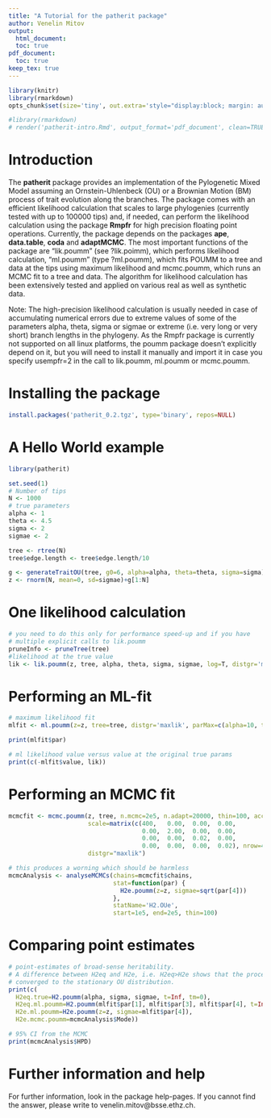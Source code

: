 ```yaml
---
title: "A Tutorial for the patherit package"
author: Venelin Mitov
output:
  html_document:
  toc: true
pdf_document:
  toc: true
keep_tex: true
---
```

  
```r
library(knitr)
library(rmarkdown)
opts_chunk$set(size='tiny', out.extra='style="display:block; margin: auto;"', fig.align="center")

#library(rmarkdown)
# render('patherit-intro.Rmd', output_format='pdf_document', clean=TRUE)

```

# Introduction
The **patherit** package provides an implementation of the Pylogenetic Mixed Model assuming an Ornstein-Uhlenbeck (OU)  or a Brownian Motion (BM) process of trait evolution along the branches. The package comes with an efficient likelihood calculation that scales to large phylogenies (currently tested with up to 100000 tips) and, if needed, can perform the likelihood calculation using the package **Rmpfr** for high precision floating point operations. 
Currently, the package depends on the packages **ape**, **data.table**, **coda** and **adaptMCMC**. The most important functions of the package are "lik.poumm" (see ?lik.poimm), which performs likelihood calculation, "ml.poumm" (type ?ml.poumm), which fits POUMM to a tree and data at the tips using maximum likelihood and mcmc.poumm, which runs an MCMC fit to a tree and data. The algorithm for likelihood calculation has been extensively tested and applied on various real as well as synthetic data.

Note: The high-precision likelihood calculation is usually needed in case of accumulating numerical errors due to extreme values of some of the parameters alpha, theta, sigma or sigmae or extreme (i.e. very long or very short) branch lengths in the phylogeny. As the Rmpfr package is currently not supported on all linux platforms, the poumm package doesn't explicitly depend on it, but you will need to install it manually and import it in case you specify usempfr=2 in the call to lik.poumm, ml.poumm or mcmc.poumm. 


# Installing the package
```r
install.packages('patherit_0.2.tgz', type='binary', repos=NULL)
```

# A Hello World example

```r
library(patherit)

set.seed(1)
# Number of tips
N <- 1000
# true parameters
alpha <- 1
theta <- 4.5
sigma <- 2
sigmae <- 2

tree <- rtree(N)
tree$edge.length <- tree$edge.length/10

g <- generateTraitOU(tree, g0=6, alpha=alpha, theta=theta, sigma=sigma)
z <- rnorm(N, mean=0, sd=sigmae)+g[1:N]

```
# One likelihood calculation

```r
# you need to do this only for performance speed-up and if you have
# multiple explicit calls to lik.poumm
pruneInfo <- pruneTree(tree)
#likelihood at the true value
lik <- lik.poumm(z, tree, alpha, theta, sigma, sigmae, log=T, distgr='maxlik', pruneInfo=pruneInfo)
```

# Performing an ML-fit
```r

# maximum likelihood fit
mlfit <- ml.poumm(z=z, tree=tree, distgr='maxlik', parMax=c(alpha=10, theta=10, sigma=10, sigmae=10))

print(mlfit$par)

# ml likelihood value versus value at the original true params
print(c(-mlfit$value, lik))
```

# Performing an MCMC fit
```r

mcmcfit <- mcmc.poumm(z, tree, n.mcmc=2e5, n.adapt=20000, thin=100, acc.rate=0.1, divideEdgesBy=100,
                      scale=matrix(c(400,   0.00,  0.00,  0.00,
                                     0.00,  2.00,  0.00,  0.00,
                                     0.00,  0.00,  0.02,  0.00,
                                     0.00,  0.00,  0.00,  0.02), nrow=4, ncol=4, byrow=T),
                      distgr="maxlik")

```

```r
# this produces a worning which should be harmless
mcmcAnalysis <- analyseMCMCs(chains=mcmcfit$chains,
                             stat=function(par) {
                               H2e.poumm(z=z, sigmae=sqrt(par[4]))
                             }, 
                             statName='H2.OUe', 
                             start=1e5, end=2e5, thin=100)
```

# Comparing point estimates
```r
# point-estimates of broad-sense heritability. 
# A difference between H2eq and H2e, i.e. H2eq>H2e shows that the process has'nt still
# converged to the stationary OU distribution.
print(c(
  H2eq.true=H2.poumm(alpha, sigma, sigmae, t=Inf, tm=0),
  H2eq.ml.poumm=H2.poumm(mlfit$par[1], mlfit$par[3], mlfit$par[4], t=Inf, tm=0),
  H2e.ml.poumm=H2e.poumm(z=z, sigmae=mlfit$par[4]),
  H2e.mcmc.poumm=mcmcAnalysis$Mode))

# 95% CI from the MCMC
print(mcmcAnalysis$HPD)
```


# Further information and help
For further information, look in the package help-pages. If you cannot find the answer, please write to venelin.mitov@bsse.ethz.ch. 
